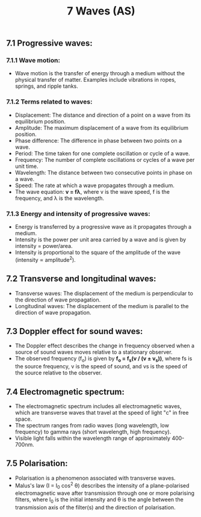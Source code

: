 ﻿---
title: 7 Waves (AS)
subject : physics
---

## 7.1 Progressive waves:
 ### 7.1.1 Wave motion:

- Wave motion is the transfer of energy through a medium without the physical transfer of matter. Examples include vibrations in ropes, springs, and ripple tanks.

### 7.1.2 Terms related to waves:

- Displacement: The distance and direction of a point on a wave from its equilibrium position.
- Amplitude: The maximum displacement of a wave from its equilibrium position.
- Phase difference: The difference in phase between two points on a wave.
- Period: The time taken for one complete oscillation or cycle of a wave.
- Frequency: The number of complete oscillations or cycles of a wave per unit time.
- Wavelength: The distance between two consecutive points in phase on a wave.
- Speed: The rate at which a wave propagates through a medium.
- The wave equation: **v = fλ**, where v is the wave speed, f is the frequency, and λ is the wavelength.

### 7.1.3 Energy and intensity of progressive waves:

- Energy is transferred by a progressive wave as it propagates through a medium.
- Intensity is the power per unit area carried by a wave and is given by intensity = power/area.
- Intensity is proportional to the square of the amplitude of the wave (intensity ∝ amplitude<sup>2</sup>).

## 7.2 Transverse and longitudinal waves:

- Transverse waves: The displacement of the medium is perpendicular to the direction of wave propagation.
- Longitudinal waves: The displacement of the medium is parallel to the direction of wave propagation.

## 7.3 Doppler effect for sound waves:

- The Doppler effect describes the change in frequency observed when a source of sound waves moves relative to a stationary observer.
- The observed frequency (f<sub>o</sub>) is given by **f<sub>o</sub> = f<sub>s</sub>(v / (v ± v<sub>s</sub>))**, where fs is the source frequency, v is the speed of sound, and vs is the speed of the source relative to the observer.

## 7.4 Electromagnetic spectrum:

- The electromagnetic spectrum includes all electromagnetic waves, which are transverse waves that travel at the speed of light "c" in free space.
- The spectrum ranges from radio waves (long wavelength, low frequency) to gamma rays (short wavelength, high frequency).
- Visible light falls within the wavelength range of approximately 400-700nm.

## 7.5 Polarisation:

- Polarisation is a phenomenon associated with transverse waves.
- Malus's law (I = I<sub>0</sub> cos<sup>2</sup> θ) describes the intensity of a plane-polarised electromagnetic wave after transmission through one or more polarising filters, where I<sub>0</sub> is the initial intensity and θ is the angle between the transmission axis of the filter(s) and the direction of polarisation.

